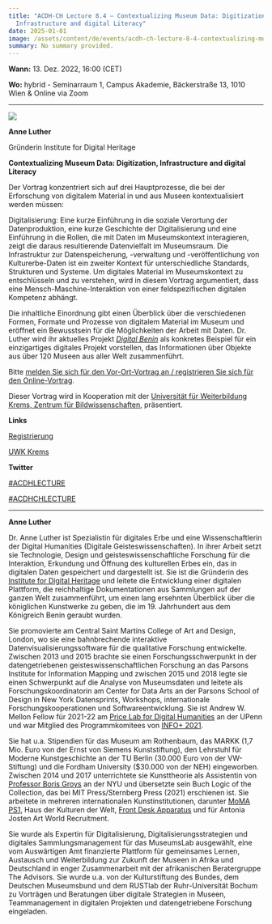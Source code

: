 ```yaml
---
title: "ACDH-CH Lecture 8.4 – Contextualizing Museum Data: Digitization,
  Infrastructure and digital Literacy"
date: 2025-01-01
image: /assets/content/de/events/acdh-ch-lecture-8-4-contextualizing-museum-data-digitization-infrastructure-and-digital-literacy-2/image.jpeg
summary: No summary provided.
---
```


**Wann:** 13. Dez. 2022, 16:00 (CET)

**Wo:** hybrid - Seminarraum 1, Campus Akademie, Bäckerstraße 13, 1010 Wien & Online via Zoom

***

![](/assets/content/de/events/acdh-ch-lecture-8-4-contextualizing-museum-data-digitization-infrastructure-and-digital-literacy-2/Anne-Luther-1x1-1.png)

**Anne Luther**

Gründerin Institute for Digital Heritage

**Contextualizing Museum Data: Digitization, Infrastructure and digital Literacy**

Der Vortrag konzentriert sich auf drei Hauptprozesse, die bei der Erforschung von digitalem Material in und aus Museen kontextualisiert werden müssen:

Digitalisierung: Eine kurze Einführung in die soziale Verortung der Datenproduktion, eine kurze Geschichte der Digitalisierung und eine Einführung in die Rollen, die mit Daten im Museumskontext interagieren, zeigt die daraus resultierende Datenvielfalt im Museumsraum. Die Infrastruktur zur Datenspeicherung, -verwaltung und -veröffentlichung von Kulturerbe-Daten ist ein zweiter Kontext für unterschiedliche Standards, Strukturen und Systeme. Um digitales Material im Museumskontext zu entschlüsseln und zu verstehen, wird in diesem Vortrag argumentiert, dass eine Mensch-Maschine-Interaktion von einer feldspezifischen digitalen Kompetenz abhängt.

Die inhaltliche Einordnung gibt einen Überblick über die verschiedenen Formen, Formate und Prozesse von digitalem Material im Museum und eröffnet ein Bewusstsein für die Möglichkeiten der Arbeit mit Daten. Dr. Luther wird ihr aktuelles Projekt [*Digital Benin*](https://digital-benin.org/) als konkretes Beispiel für ein einzigartiges digitales Projekt vorstellen, das Informationen über Objekte aus über 120 Museen aus aller Welt zusammenführt.

Bitte [melden Sie sich für den Vor-Ort-Vortrag an / registrieren Sie sich für den Online-Vortrag](https://www.oeaw.ac.at/acdh/events/registration/acdh-ch-lecture-84).

Dieser Vortrag wird in Kooperation mit der [Universität für Weiterbildung Krems, Zentrum für Bildwissenschaften](https://www.donau-uni.ac.at/de/universitaet/fakultaeten/bildung-kunst-architektur/departments/kunst-kulturwissenschaften/zentren/bildwissenschaften.html), präsentiert.

**Links**

[Registrierung](https://www.oeaw.ac.at/acdh/events/registration/acdh-ch-lecture-84)

[UWK Krems](https://www.donau-uni.ac.at/de/universitaet/fakultaeten/bildung-kunst-architektur/departments/kunst-kulturwissenschaften/zentren/bildwissenschaften.html)

**Twitter**

[#ACDHLECTURE](https://twitter.com/search?q=%23ACDHLecture\&src=typed_query\&f=top)

[#ACDHCHLECTURE](https://twitter.com/search?q=%23ACDHCHLecture\&src=typed_query)

***

**Anne Luther**

Dr. Anne Luther ist Spezialistin für digitales Erbe und eine Wissenschaftlerin der Digital Humanities (Digitale Geisteswissenschaften). In ihrer Arbeit setzt sie Technologie, Design und geisteswissenschaftliche Forschung für die Interaktion, Erkundung und Öffnung des kulturellen Erbes ein, das in digitalen Daten gespeichert und dargestellt ist. Sie ist die Gründerin des [Institute for Digital Heritage](https://www.institutefordigitalheritage.org/) und leitete die Entwicklung einer digitalen Plattform, die reichhaltige Dokumentationen aus Sammlungen auf der ganzen Welt zusammenführt, um einen lang ersehnten Überblick über die königlichen Kunstwerke zu geben, die im 19. Jahrhundert aus dem Königreich Benin geraubt wurden.

Sie promovierte am Central Saint Martins College of Art and Design, London, wo sie eine bahnbrechende interaktive Datenvisualisierungssoftware für die qualitative Forschung entwickelte. Zwischen 2013 und 2015 brachte sie einen Forschungsschwerpunkt in der datengetriebenen geisteswissenschaftlichen Forschung an das Parsons Institute for Information Mapping und zwischen 2015 und 2018 legte sie einen Schwerpunkt auf die Analyse von Museumsdaten und leitete als Forschungskoordinatorin am Center for Data Arts an der Parsons School of Design in New York Datensprints, Workshops, internationale Forschungskooperationen und Softwareentwicklung. Sie ist Andrew W. Mellon Fellow für 2021-22 am [Price Lab for Digital Humanities](https://pricelab.sas.upenn.edu/) an der UPenn und war Mitglied des Programmkomitees von [INFO+ 2021](https://informationplusconference.com/2021/).

Sie hat u.a. Stipendien für das Museum am Rothenbaum, das MARKK (1,7 Mio. Euro von der Ernst von Siemens Kunststiftung), den Lehrstuhl für Moderne Kunstgeschichte an der TU Berlin (30.000 Euro von der VW-Stiftung) und die Fordham University ($30.000 von der NEH) eingeworben. Zwischen 2014 und 2017 unterrichtete sie Kunsttheorie als Assistentin von [Professor Boris Groys](https://en.wikipedia.org/wiki/Boris_Groys) an der NYU und übersetzte sein Buch Logic of the Collection, das bei MIT Press/Sternberg Press (2021) erschienen ist. Sie arbeitete in mehreren internationalen Kunstinstitutionen, darunter [MoMA PS1](https://www.momaps1.org/), Haus der Kulturen der Welt, [Front Desk Apparatus](http://frontdeskapparatus.com/) und für Antonia Josten Art World Recruitment.

Sie wurde als Expertin für Digitalisierung, Digitalisierungsstrategien und digitales Sammlungsmanagement für das MuseumsLab ausgewählt, eine vom Auswärtigen Amt finanzierte Plattform für gemeinsames Lernen, Austausch und Weiterbildung zur Zukunft der Museen in Afrika und Deutschland in enger Zusammenarbeit mit der afrikanischen Beratergruppe The Advisors. Sie wurde u.a. von der Kulturstiftung des Bundes, dem Deutschen Museumsbund und dem RUSTlab der Ruhr-Universität Bochum zu Vorträgen und Beratungen über digitale Strategien in Museen, Teammanagement in digitalen Projekten und datengetriebene Forschung eingeladen.
